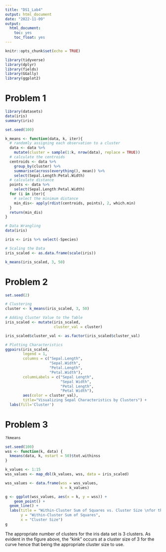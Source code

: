 ```yaml
---
title: "DS1_Lab4"
output: html_document
date: "2022-11-09"
output: 
  html_document:
    toc: yes
    toc_float: yes
---
```


```r
knitr::opts_chunk$set(echo = TRUE)

library(tidyverse)
library(dplyr)
library(fields)
library(GGally)
library(ggplot2)

```

# Problem 1
```r
library(datasets)
data(iris)
summary(iris)
```

```r
set.seed(100) 

k_means <- function(data, k, iter){
  # randomly assigning each observation to a cluster
  data <- data %>%
    mutate(cluster = sample(1:k, nrow(data), replace = TRUE))
  # calculate the centroids 
  centroids <- data %>%
    group_by(cluster) %>%
    summarise(across(everything(), mean)) %>%
    select(Sepal.Length:Petal.Width)
  # calculate distance
  points <- data %>%
    select(Sepal.Length:Petal.Width)
  for (i in iter){
    # select the minimum distance
    min_dis<- apply(rdist(centroids, points), 2, which.min)
  }
  return(min_dis) 
}

# Data Wrangling 
data(iris)

iris <- iris %>% select(-Species) 

# Scaling the Data
iris_scaled <- as.data.frame(scale(iris))

k_means(iris_scaled, 3, 50)
```


# Problem 2

```r
set.seed(2)

# Clustering
cluster <- k_means(iris_scaled, 3, 50)     

# Adding Cluster Value to the Table 
iris_scaled <- mutate(iris_scaled, 
                      cluster_val = cluster)  

iris_scaled$cluster_val <- as.factor(iris_scaled$cluster_val)  

# Plotting Characteristics
ggpairs(iris_scaled, 
        legend = 1, 
        columns = c("Sepal.Length", 
                    "Sepal.Width", 
                    "Petal.Length",
                    "Petal.Width"),
        columnLabels = c("Sepal Length", 
                         "Sepal Width", 
                         "Petal Length", 
                         "Petal Width"),
        aes(color = cluster_val), 
        title="Visualizing Sepal Characteristics by Clusters") + 
  labs(fill='Cluster') 


```

# Problem 3
```r

?kmeans

set.seed(100)
wss <- function(k, data) {
  kmeans(data, k, nstart = 50)$tot.withinss
}

k_values <- 1:15
wss_values <- map_dbl(k_values, wss, data = iris_scaled)

wss_values <- data.frame(wss = wss_values,
                         k = k_values)

g <- ggplot(wss_values, aes(x = k, y = wss)) +
    geom_point() +
  geom_line() + 
  labs(title = "Within-Cluster Sum of Squares vs. Cluster Size \nfor the Iris Data Set",
       y = "Within-Cluster Sum of Squares",
       x = "Cluster Size")
g


```

The appropriate number of clusters for the iris data set is 3 clusters. As evident in the figure above, the "kink" occurs at a cluster size of 3 for the curve hence that being the appropriate cluster size to use.


